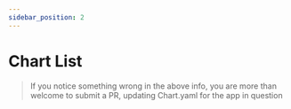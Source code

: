 ---
sidebar_position: 2
---

# Chart List

<ChartsOverView />

> If you notice something wrong in the above info, you are more than welcome to submit a PR, updating Chart.yaml for the app in question